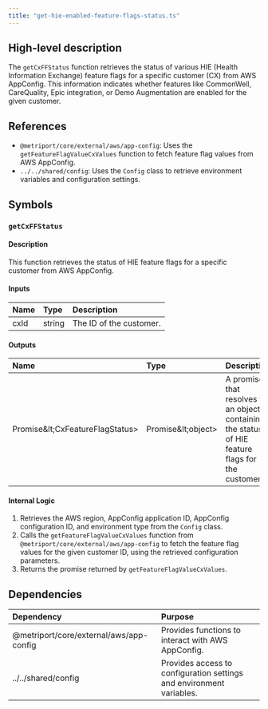 ```yaml
---
title: "get-hie-enabled-feature-flags-status.ts"
---
```


## High-level description
The `getCxFFStatus` function retrieves the status of various HIE (Health Information Exchange) feature flags for a specific customer (CX) from AWS AppConfig. This information indicates whether features like CommonWell, CareQuality, Epic integration, or Demo Augmentation are enabled for the given customer.

## References
- `@metriport/core/external/aws/app-config`: Uses the `getFeatureFlagValueCxValues` function to fetch feature flag values from AWS AppConfig.
- `../../shared/config`: Uses the `Config` class to retrieve environment variables and configuration settings.

## Symbols

### `getCxFFStatus`
#### Description
This function retrieves the status of HIE feature flags for a specific customer from AWS AppConfig.

#### Inputs
| Name | Type | Description |
|:-----|:-----|:------------|
| cxId | string | The ID of the customer. |

#### Outputs
| Name | Type | Description |
|:-----|:-----|:------------|
| Promise\&lt;CxFeatureFlagStatus&gt; | Promise\&lt;object&gt; | A promise that resolves to an object containing the status of HIE feature flags for the customer. |

#### Internal Logic
1. Retrieves the AWS region, AppConfig application ID, AppConfig configuration ID, and environment type from the `Config` class.
2. Calls the `getFeatureFlagValueCxValues` function from `@metriport/core/external/aws/app-config` to fetch the feature flag values for the given customer ID, using the retrieved configuration parameters.
3. Returns the promise returned by `getFeatureFlagValueCxValues`.

## Dependencies
| Dependency | Purpose |
|:-----------|:--------|
| @metriport/core/external/aws/app-config | Provides functions to interact with AWS AppConfig. |
| ../../shared/config | Provides access to configuration settings and environment variables. |
